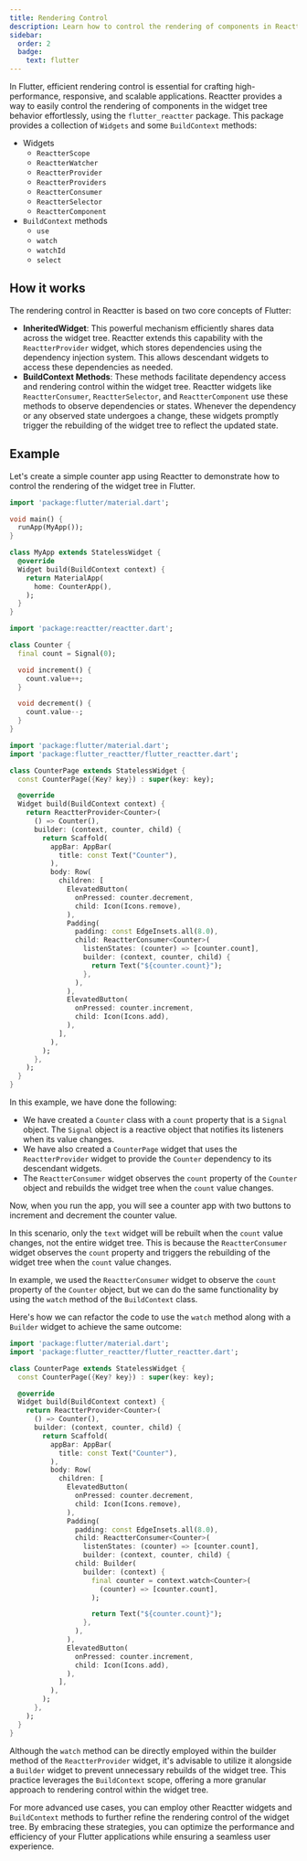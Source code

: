 ```yaml
---
title: Rendering Control
description: Learn how to control the rendering of components in Reactter.
sidebar:
  order: 2
  badge:
    text: flutter
---
```



In Flutter, efficient rendering control is essential for crafting high-performance, responsive, and scalable applications.
Reactter provides a way to easily control the rendering of components in the widget tree behavior effortlessly, using the `flutter_reactter` package.
This package provides a collection of `Widgets` and some `BuildContext` methods:

- Widgets
  - `ReactterScope`
  - `ReactterWatcher`
  - `ReactterProvider`
  - `ReactterProviders`
  - `ReactterConsumer`
  - `ReactterSelector`
  - `ReactterComponent`
- `BuildContext` methods
  - `use`
  - `watch`
  - `watchId`
  - `select`

## How it works

The rendering control in Reactter is based on two core concepts of Flutter:

- **InheritedWidget**: This powerful mechanism efficiently shares data across the widget tree.
Reactter extends this capability with the `ReactterProvider` widget, which stores dependencies using the dependency injection system.
This allows descendant widgets to access these dependencies as needed.
- **BuildContext Methods**: These methods facilitate dependency access and rendering control within the widget tree.
Reactter widgets like `ReactterConsumer`, `ReactterSelector`, and `ReactterComponent` use these methods to observe dependencies or states.
Whenever the dependency or any observed state undergoes a change, these widgets promptly trigger the rebuilding of the widget tree to reflect the updated state.

## Example

Let's create a simple counter app using Reactter to demonstrate how to control the rendering of the widget tree in Flutter.

```dart title="main.dart"
import 'package:flutter/material.dart';

void main() {
  runApp(MyApp());
}

class MyApp extends StatelessWidget {
  @override
  Widget build(BuildContext context) {
    return MaterialApp(
      home: CounterApp(),
    );
  }
}
```

```dart title="counter.dart"
import 'package:reactter/reactter.dart';

class Counter {
  final count = Signal(0);

  void increment() {
    count.value++;
  }

  void decrement() {
    count.value--;
  }
}
```

```dart title="counter_app.dart"
import 'package:flutter/material.dart';
import 'package:flutter_reactter/flutter_reactter.dart';

class CounterPage extends StatelessWidget {
  const CounterPage({Key? key}) : super(key: key);

  @override
  Widget build(BuildContext context) {
    return ReactterProvider<Counter>(
      () => Counter(),
      builder: (context, counter, child) {
        return Scaffold(
          appBar: AppBar(
            title: const Text("Counter"),
          ),
          body: Row(
            children: [
              ElevatedButton(
                onPressed: counter.decrement,
                child: Icon(Icons.remove),
              ),
              Padding(
                padding: const EdgeInsets.all(8.0),
                child: ReactterConsumer<Counter>(
                  listenStates: (counter) => [counter.count],
                  builder: (context, counter, child) {
                    return Text("${counter.count}");
                  },
                ),
              ),
              ElevatedButton(
                onPressed: counter.increment,
                child: Icon(Icons.add),
              ),
            ],
          ),
        );
      },
    );
  }
}
```

In this example, we have done the following:
- We have created a `Counter` class with a `count` property that is a `Signal` object.
The `Signal` object is a reactive object that notifies its listeners when its value changes.
- We have also created a `CounterPage` widget that uses the `ReactterProvider` widget to provide the `Counter` dependency to its descendant widgets.
- The `ReactterConsumer` widget observes the `count` property of the `Counter` object and rebuilds the widget tree when the `count` value changes.

Now, when you run the app, you will see a counter app with two buttons to increment and decrement the counter value.

In this scenario, only the `text` widget will be rebuilt when the `count` value changes, not the entire widget tree.
This is because the `ReactterConsumer` widget observes the `count` property and triggers the rebuilding of the widget tree when the `count` value changes.

In example, we used the `ReactterConsumer` widget to observe the `count` property of the `Counter` object,
but we can do the same functionality by using the `watch` method of the `BuildContext` class.

Here's how we can refactor the code to use the `watch` method along with a `Builder` widget to achieve the same outcome:

```dart title="counter_app.dart" ins={27-33} del={24-26}
import 'package:flutter/material.dart';
import 'package:flutter_reactter/flutter_reactter.dart';

class CounterPage extends StatelessWidget {
  const CounterPage({Key? key}) : super(key: key);

  @override
  Widget build(BuildContext context) {
    return ReactterProvider<Counter>(
      () => Counter(),
      builder: (context, counter, child) {
        return Scaffold(
          appBar: AppBar(
            title: const Text("Counter"),
          ),
          body: Row(
            children: [
              ElevatedButton(
                onPressed: counter.decrement,
                child: Icon(Icons.remove),
              ),
              Padding(
                padding: const EdgeInsets.all(8.0),
                child: ReactterConsumer<Counter>(
                  listenStates: (counter) => [counter.count],
                  builder: (context, counter, child) {
                child: Builder(
                  builder: (context) {
                    final counter = context.watch<Counter>(
                      (counter) => [counter.count],
                    );

                    return Text("${counter.count}");
                  },
                ),
              ),
              ElevatedButton(
                onPressed: counter.increment,
                child: Icon(Icons.add),
              ),
            ],
          ),
        );
      },
    );
  }
}
```

Although the `watch` method can be directly employed within the builder method of the `ReactterProvider` widget,
it's advisable to utilize it alongside a `Builder` widget to prevent unnecessary rebuilds of the widget tree.
This practice leverages the `BuildContext` scope, offering a more granular approach to rendering control within the widget tree.

For more advanced use cases, you can employ other Reactter widgets and `BuildContext` methods to further refine the rendering control of the widget tree.
By embracing these strategies, you can optimize the performance and efficiency of your Flutter applications while ensuring a seamless user experience.
